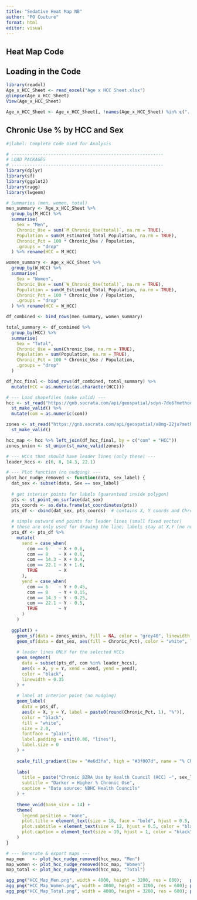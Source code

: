```yaml
---
title: "Sedative Heat Map NB"
author: "PO Couture"
format: html
editor: visual
---
```


## Heat Map Code

## Loading in the Code
```r
library(readxl)
Age_x_HCC_Sheet <- read_excel("Age x HCC Sheet.xlsx")
glimpse(Age_x_HCC_Sheet)
View(Age_x_HCC_Sheet)

Age_x_HCC_Sheet <- Age_x_HCC_Sheet[, !names(Age_x_HCC_Sheet) %in% c("...8", "...9")]
```

## Chronic Use % by HCC and Sex

```r
#|label: Complete Code Used for Analysis

# ----------------------------------------------------------
# LOAD PACKAGES
# ----------------------------------------------------------
library(dplyr)
library(sf)
library(ggplot2)
library(ragg)
library(lwgeom)

# Summaries (men, women, total)
men_summary <- Age_x_HCC_Sheet %>%
  group_by(M_HCC) %>%
  summarise(
    Sex = "Men",
    Chronic_Use = sum(`M_Chronic_Use(total)`, na.rm = TRUE),
    Population = sum(M_Estimated_Total_Population, na.rm = TRUE),
    Chronic_Pct = 100 * Chronic_Use / Population,
    .groups = "drop"
  ) %>% rename(HCC = M_HCC)

women_summary <- Age_x_HCC_Sheet %>%
  group_by(W_HCC) %>%
  summarise(
    Sex = "Women",
    Chronic_Use = sum(`W_Chronic_Use(total)`, na.rm = TRUE),
    Population = sum(W_Estimated_Total_Population, na.rm = TRUE),
    Chronic_Pct = 100 * Chronic_Use / Population,
    .groups = "drop"
  ) %>% rename(HCC = W_HCC)

df_combined <- bind_rows(men_summary, women_summary)

total_summary <- df_combined %>%
  group_by(HCC) %>%
  summarise(
    Sex = "Total",
    Chronic_Use = sum(Chronic_Use, na.rm = TRUE),
    Population = sum(Population, na.rm = TRUE),
    Chronic_Pct = 100 * Chronic_Use / Population,
    .groups = "drop"
  )

df_hcc_final <- bind_rows(df_combined, total_summary) %>%
  mutate(HCC = as.numeric(as.character(HCC)))

# --- Load shapefiles (make valid) ---
hcc <- st_read("https://gnb.socrata.com/api/geospatial/sdyn-7de6?method=export&format=GeoJSON", quiet = TRUE) %>%
  st_make_valid() %>%
  mutate(com = as.numeric(com))

zones <- st_read("https://gnb.socrata.com/api/geospatial/x8mg-22ju?method=export&format=GeoJSON", quiet = TRUE) %>%
  st_make_valid()

hcc_map <- hcc %>% left_join(df_hcc_final, by = c("com" = "HCC"))
zones_union <- st_union(st_make_valid(zones))

# --- HCCs that should have leader lines (only these) ---
leader_hccs <- c(6, 8, 14.3, 22.1)

# --- Plot function (no nudging) ---
plot_hcc_nudge_removed <- function(data, sex_label) {
  dat_sex <- subset(data, Sex == sex_label)
  
  # get interior points for labels (guaranteed inside polygon)
  pts <- st_point_on_surface(dat_sex)
  pts_coords <- as.data.frame(st_coordinates(pts))
  pts_df <- cbind(dat_sex, pts_coords)  # contains X, Y coords and Chronic_Pct, com, etc.
  
  # simple outward end points for leader lines (small fixed vector)
  # these are only used for drawing the line; labels stay at X,Y (no nudging)
  pts_df <- pts_df %>%
    mutate(
      xend = case_when(
        com == 6    ~ X + 0.6,
        com == 8    ~ X + 0.6,
        com == 14.3 ~ X + 0.4,
        com == 22.1 ~ X + 1.6,
        TRUE        ~ X
      ),
      yend = case_when(
        com == 6    ~ Y + 0.45,
        com == 8    ~ Y + 0.15,
        com == 14.3 ~ Y - 0.25,
        com == 22.1 ~ Y - 0.5,
        TRUE        ~ Y
      )
    )
  
  ggplot() +
    geom_sf(data = zones_union, fill = NA, color = "grey40", linewidth = 0.8) +
    geom_sf(data = dat_sex, aes(fill = Chronic_Pct), color = "white", linewidth = 0.3) +
    
    # leader lines ONLY for the selected HCCs
    geom_segment(
      data = subset(pts_df, com %in% leader_hccs),
      aes(x = X, y = Y, xend = xend, yend = yend),
      color = "black",
      linewidth = 0.35
    ) +
    
    # label at interior point (no nudging)
    geom_label(
      data = pts_df,
      aes(x = X, y = Y, label = paste0(round(Chronic_Pct, 1), "%")),
      color = "black",
      fill = "white",
      size = 2.0,
      fontface = "plain",
      label.padding = unit(0.06, "lines"),
      label.size = 0
    ) +
    
    scale_fill_gradient(low = "#e6d3fa", high = "#3f007d", name = "% Chronic Use", na.value = "grey90") +
    
    labs(
      title = paste("Chronic BZRA Use by Health Council (HCC) –", sex_label),
      subtitle = "Darker = Higher % Chronic Use",
      caption = "Data source: NBHC Health Councils"
    ) +
    
    theme_void(base_size = 14) +
    theme(
      legend.position = "none",
      plot.title = element_text(size = 18, face = "bold", hjust = 0.5, color = "black"),
      plot.subtitle = element_text(size = 12, hjust = 0.5, color = "black"),
      plot.caption = element_text(size = 10, hjust = 1, color = "black")
    )
}

# --- Generate & export maps ---
map_men   <- plot_hcc_nudge_removed(hcc_map, "Men")
map_women <- plot_hcc_nudge_removed(hcc_map, "Women")
map_total <- plot_hcc_nudge_removed(hcc_map, "Total")

agg_png("HCC_Map_Men.png", width = 4000, height = 3200, res = 600);   print(map_men);   dev.off()
agg_png("HCC_Map_Women.png", width = 4000, height = 3200, res = 600); print(map_women); dev.off()
agg_png("HCC_Map_Total.png", width = 4000, height = 3200, res = 600); print(map_total); dev.off()
```